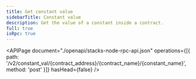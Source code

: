 ```yaml
---
title: Get constant value
sidebarTitle: Constant value
description: Get the value of a constant inside a contract.
full: true
isRpc: true
---
```


<APIPage
  document="./openapi/stacks-node-rpc-api.json"
  operations={[{ path: '/v2/constant_val/{contract_address}/{contract_name}/{constant_name}', method: 'post' }]}
  hasHead={false}
/>